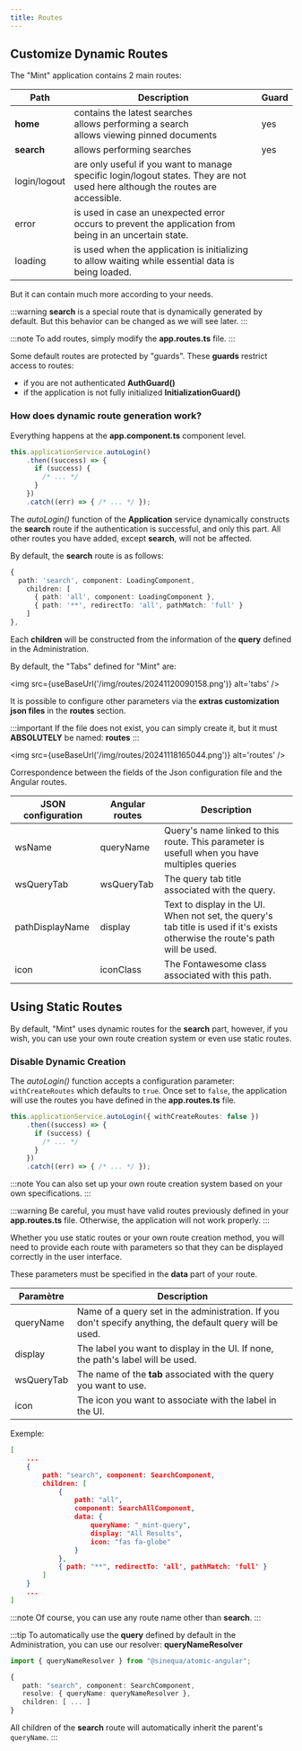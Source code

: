 ---
title: Routes
---

## Customize Dynamic Routes
The "Mint" application contains 2 main routes:

| Path         | Description                                                                                                                                                     | Guard |
| ------------ | --------------------------------------------------------------------------------------------------------------------------------------------------------------- | ----- |
| **home**     | contains the latest searches<br/>allows performing a search<br/>allows viewing pinned documents                                                                 | yes   |
| **search**   | allows performing searches                                                                                                                                      | yes   |
| login/logout | are only useful if you want to manage specific login/logout states. They are not used here although the routes are accessible.                                  |       |
| error        | is used in case an unexpected error occurs to prevent the application from being in an uncertain state.                                                         |       |
| loading      | is used when the application is initializing to allow waiting while essential data is being loaded.                                                             |       |

But it can contain much more according to your needs.

:::warning
**search** is a special route that is dynamically generated by default.
But this behavior can be changed as we will see later.
:::

:::note
To add routes, simply modify the **app.routes.ts** file.
:::

Some default routes are protected by "guards".
These **guards** restrict access to routes:
- if you are not authenticated **AuthGuard()**
- if the application is not fully initialized **InitializationGuard()**

### How does dynamic route generation work?
Everything happens at the **app.component.ts** component level.

```ts title="app.component.ts"
this.applicationService.autoLogin()
	.then((success) => {
	  if (success) {
		/* ... */
	  }
	})
	.catch((err) => { /* ... */ });
```

The _autoLogin()_ function of the **Application** service dynamically constructs the **search** route if the authentication is successful, and only this part. All other routes you have added, except **search**, will not be affected.

By default, the **search** route is as follows:
```ts title="app.route.ts"
{
  path: 'search', component: LoadingComponent,
    children: [
      { path: 'all', component: LoadingComponent },
      { path: '**', redirectTo: 'all', pathMatch: 'full' }
    ]
},
```

Each **children** will be constructed from the information of the **query** defined in the Administration.

By default, the "Tabs" defined for "Mint" are:

<img src={useBaseUrl('/img/routes/20241120090158.png')} alt='tabs' />

It is possible to configure other parameters via the **extras customization json files** in the **routes** section.

:::important
If the file does not exist, you can simply create it, but it must **ABSOLUTELY** be named: **routes**
:::

<img src={useBaseUrl('/img/routes/20241118165044.png')} alt='routes' />

Correspondence between the fields of the Json configuration file and the Angular routes.

| JSON configuration | Angular routes | Description                                                                                                                    |
| ------------------ | -------------- | ------------------------------------------------------------------------------------------------------------------------------ |
| wsName             | queryName      | Query's name linked to this route. This parameter is usefull when you have multiples queries                                   |
| wsQueryTab         | wsQueryTab     | The query tab title associated with the query.                                                                                 |
| pathDisplayName    | display        | Text to display in the UI. When not set, the query's tab title is used if it's exists otherwise the route's path will be used. |
| icon               | iconClass      | The Fontawesome class associated with this path.                                                                               |

## Using Static Routes
By default, "Mint" uses dynamic routes for the **search** part, however, if you wish, you can use your own route creation system or even use static routes.

### Disable Dynamic Creation
The _autoLogin()_ function accepts a configuration parameter: `withCreateRoutes` which defaults to `true`. Once set to `false`, the application will use the routes you have defined in the **app.routes.ts** file.

```ts title="app.component.ts"
this.applicationService.autoLogin({ withCreateRoutes: false })
	.then((success) => {
	  if (success) {
		/* ... */
	  }
	})
	.catch((err) => { /* ... */ });
```

:::note
You can also set up your own route creation system based on your own specifications.
:::

:::warning
Be careful, you must have valid routes previously defined in your **app.routes.ts** file. Otherwise, the application will not work properly.
:::

Whether you use static routes or your own route creation method, you will need to provide each route with parameters so that they can be displayed correctly in the user interface.

These parameters must be specified in the **data** part of your route.

| Paramètre  | Description                                                                                               |
| ---------- | --------------------------------------------------------------------------------------------------------- |
| queryName  | Name of a query set in the administration. If you don't specify anything, the default query will be used. |
| display    | The label you want to display in the UI. If none, the path's label will be used.                          |
| wsQueryTab | The name of the **tab** associated with the query you want to use.                                        |
| icon       | The icon you want to associate with the label in the UI.                                                  |


Exemple:
```json title="app.route.ts"
[
	...
	{
		path: "search", component: SearchComponent,
		children: [
			{
				path: "all",
				component: SearchAllComponent,
				data: {
					queryName: "_mint-query",
					display: "All Results",
					icon: "fas fa-globe"
				}
			},
			{ path: "**", redirectTo: 'all', pathMatch: 'full' }
		]
	}
	...
]
```

:::note
Of course, you can use any route name other than **search**.
:::

:::tip
To automatically use the **query** defined by default in the Administration, you can use our resolver: **queryNameResolver**

 ```ts
 import { queryNameResolver } from "@sinequa/atomic-angular";

 {
 	path: "search", component: SearchComponent,
 	resolve: { queryName: queryNameResolver },
 	children: [ ... ]
 }
```
All children of the **search** route will automatically inherit the parent's `queryName`.
:::

